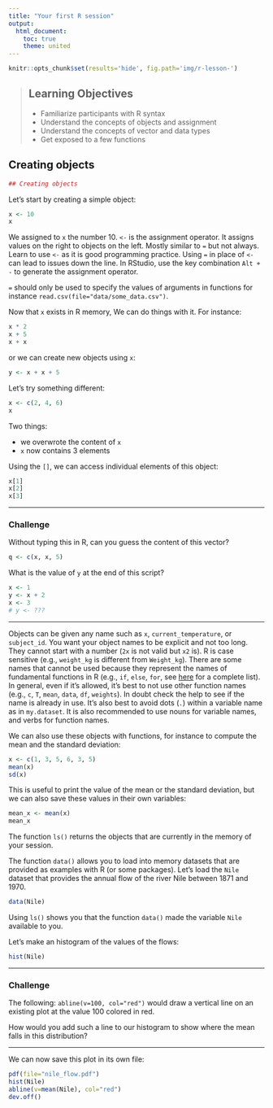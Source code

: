 ```yaml
---
title: "Your first R session"
output:
  html_document:
    toc: true
    theme: united
---
```



```r
knitr::opts_chunk$set(results='hide', fig.path='img/r-lesson-')
```


> ## Learning Objectives
>
> * Familiarize participants with R syntax
> * Understand the concepts of objects and assignment
> * Understand the concepts of vector and data types
> * Get exposed to a few functions



## Creating objects

```r
## Creating objects
```

Let's start by creating a simple object:

```r
x <- 10
x
```

We assigned to `x` the number 10. `<-` is the assignment operator. It assigns
values on the right to objects on the left. Mostly similar to `=` but not
always. Learn to use `<-` as it is good programming practice. Using `=` in place
of `<-` can lead to issues down the line. In RStudio, use the key combination
`Alt + -` to generate the assignment operator.

`=` should only be used to specify the values of arguments in functions for
instance `read.csv(file="data/some_data.csv")`.

Now that `x` exists in R memory, We can do things with it. For instance:

```r
x * 2
x + 5
x + x
```

or we can create new objects using `x`:

```r
y <- x + x + 5
```

Let's try something different:

```r
x <- c(2, 4, 6)
x
```

Two things:

- we overwrote the content of `x`
- `x` now contains 3 elements

Using the `[]`, we can access individual elements of this object:

```r
x[1]
x[2]
x[3]
```

---

### Challenge

Without typing this in R, can you guess the content of this vector?

```r
q <- c(x, x, 5)
```

What is the value of `y` at the end of this script?

```r
x <- 1
y <- x + 2
x <- 3
# y <- ???
```

---

Objects can be given any name such as `x`, `current_temperature`, or
`subject_id`. You want your object names to be explicit and not too long. They
cannot start with a number (`2x` is not valid but `x2` is). R is case sensitive
(e.g., `weight_kg` is different from `Weight_kg`). There are some names that
cannot be used because they represent the names of fundamental functions in R
(e.g., `if`, `else`, `for`, see
[here](https://stat.ethz.ch/R-manual/R-devel/library/base/html/Reserved.html)
for a complete list). In general, even if it's allowed, it's best to not use
other function names (e.g., `c`, `T`, `mean`, `data`, `df`, `weights`). In doubt
check the help to see if the name is already in use. It's also best to avoid
dots (`.`) within a variable name as in `my.dataset`. It is also recommended to
use nouns for variable names, and verbs for function names.


We can also use these objects with functions, for instance to compute the mean
and the standard deviation:

```r
x <- c(1, 3, 5, 6, 3, 5)
mean(x)
sd(x)
```

This is useful to print the value of the mean or the standard deviation, but we
can also save these values in their own variables:

```r
mean_x <- mean(x)
mean_x
```

The function `ls()` returns the objects that are currently in the memory of
your session.

The function `data()` allows you to load into memory datasets that are provided
as examples with R (or some packages). Let's load the `Nile` dataset that
provides the annual flow of the river Nile between 1871 and 1970.

```r
data(Nile)
```

Using `ls()` shows you that the function `data()` made the variable `Nile`
available to you.

Let's make an histogram of the values of the flows:

```r
hist(Nile)
```

---

### Challenge

The following: `abline(v=100, col="red")` would draw a vertical line on an
existing plot at the value 100 colored in red.

How would you add such a line to our histogram to show where the mean falls in
this distribution?

---

We can now save this plot in its own file:

```r
pdf(file="nile_flow.pdf")
hist(Nile)
abline(v=mean(Nile), col="red")
dev.off()
```
